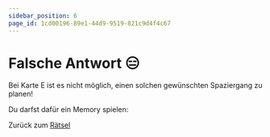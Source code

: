 ```yaml
---
sidebar_position: 6
page_id: 1cd00196-89e1-44d9-9519-821c9d4f4c67
---
```



# Falsche Antwort 😑

Bei Karte E ist es nicht möglich, einen solchen gewünschten Spaziergang zu planen!

Du darfst dafür ein Memory spielen:

<Puzzle />

Zurück zum [Rätsel](https://mint-26e.gbsl.website/blusjk)
